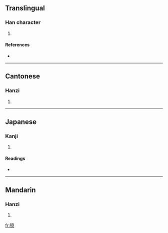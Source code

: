 ==Translingual==

===Han character===
{{Han char|rn=94|rad=犬|as=11|sn=14|four=4021<sub>6</sub>|canj=大竹卜廿山 (KHYTU)}}

# {{defn|Han|sort=犬11}}

====References====
* {{Han ref|kx=0717.190|dkj=20627|dj=1129.030|hdz=21366.050|uh=734D|ud=29517|bh=E2CB|bd=58059}}

----

==Cantonese==

===Hanzi===
{{yue-hanzi|jyut=|y=ging3}}

# {{defn|Cantonese}}

----

==Japanese==

===Kanji===
{{ja-kanji|grade=|rs=犬11}}

# {{defn|Japanese}}

====Readings====
* {{ja-readings|on=[[きょう]] (kyō)|kun=[[かがみ]] (kagami)|nanori=}}

----

==Mandarin==

===Hanzi===
{{cmn-hanzi|pin=[[jìng]] ([[jing4]])|wg=ching<sup>4</sup>}}

# {{defn|Mandarin}}

[[fr:獍]]